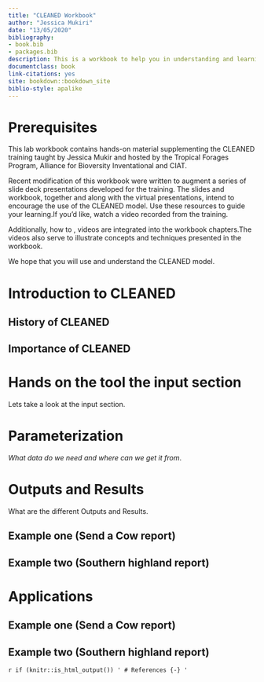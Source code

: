 ```yaml
--- 
title: "CLEANED Workbook"
author: "Jessica Mukiri"
date: "13/05/2020"
bibliography:
- book.bib
- packages.bib
description: This is a workbook to help you in understanding and learning CLEANED X.
documentclass: book
link-citations: yes
site: bookdown::bookdown_site
biblio-style: apalike
---
```


# Prerequisites {-}

This lab workbook contains hands-on material supplementing the CLEANED training taught by Jessica Mukir and hosted by the Tropical Forages Program, Alliance for Bioversity Inventational and CIAT.


Recent modification of this workbook were written to augment a series of slide deck presentations developed for the training. The slides and workbook, together and along with the virtual presentations, intend to encourage the use of the CLEANED model. Use these resources to guide your learning.If you’d like, watch a video recorded from the training.

Additionally, how to , videos are integrated into the workbook chapters.The videos also serve to illustrate concepts and techniques presented in the workbook.

We hope that you will use and understand the CLEANED model. 

<!--chapter:end:index.Rmd-->

# Introduction to CLEANED {#intro}

## History of CLEANED 




## Importance of CLEANED


<!--chapter:end:01-intro.Rmd-->

# Hands on the tool the input section

Lets take a look at the input section.

<!--chapter:end:02-literature.Rmd-->

# Parameterization  

*What data do we need and where can we get it from*.


<!--chapter:end:03-method.Rmd-->

# Outputs and Results 

What are the different Outputs and Results.


## Example one (Send a Cow report)


## Example two (Southern highland report)

<!--chapter:end:04-application.Rmd-->

# Applications


## Example one (Send a Cow report)


## Example two (Southern highland report)

<!--chapter:end:05-summary.Rmd-->

`r if (knitr::is_html_output()) '
# References {-}
'`

<!--chapter:end:06-references.Rmd-->

